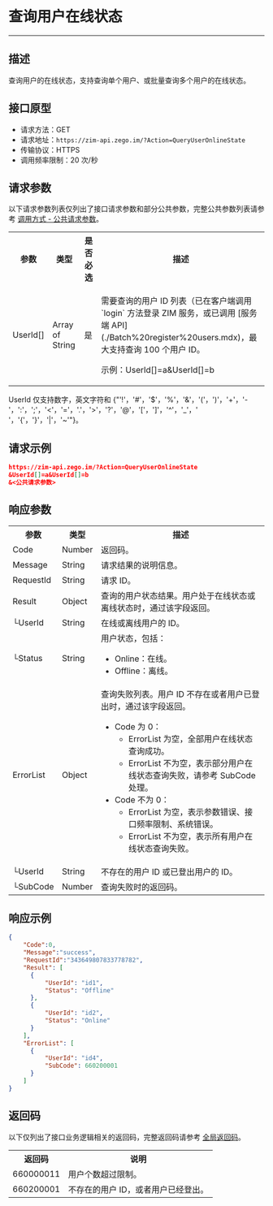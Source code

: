 
# 查询用户在线状态

- - -

## 描述

查询用户的在线状态，支持查询单个用户、或批量查询多个用户的在线状态。

## 接口原型

- 请求方法：GET
- 请求地址：`https://zim-api.zego.im/?Action=QueryUserOnlineState`
- 传输协议：HTTPS
- 调用频率限制：20 次/秒


## 请求参数

以下请求参数列表仅列出了接口请求参数和部分公共参数，完整公共参数列表请参考 [调用方式 - 公共请求参数](../Accessing%20Server%20APIs.mdx#2-公共参数)。

<table>
<tbody><tr>
  <th>参数</th>
  <th>类型</th>
  <th>是否必选</th>
  <th>描述</th>
</tr>
<tr>
  <td>UserId[]</td>
  <td>Array of String</td>
  <td>是</td>
  <td>
  <p>需要查询的用户 ID 列表（已在客户端调用 `login` 方法登录 ZIM 服务，或已调用 [服务端 API](./Batch%20register%20users.mdx)，最大支持查询 100 个用户 ID。</p><p>示例：UserId[]=a&UserId[]=b</p>
  </td>
</tr>
</tbody></table>

<Note title="说明">

UserId 仅支持数字，英文字符和 {"'!'，'#'，'$'，'%'，'&'，'('，')'，'+'，'-'，':'，';'，'<'，'='，'.'，'>'，'?'，'@'，'['，']'，'^'，'_'，' '，'{'，'}'，'|'，'~'"}。
</Note>


## 请求示例

```json
https://zim-api.zego.im/?Action=QueryUserOnlineState
&UserId[]=a&UserId[]=b
&<公共请求参数>
```

## 响应参数

<table class="collapsible-table" >
<tbody><tr data-row-level="1">
<th>参数</th>
<th>类型</th>
<th>描述</th>
</tr>
<tr data-row-level="2">
<td>Code</td>
<td>Number</td>
<td>返回码。</td>
</tr>
<tr data-row-level="3">
<td>Message</td>
<td>String</td>
<td>请求结果的说明信息。</td>
</tr>
<tr data-row-level="4">
<td>RequestId</td>
<td>String</td>
<td>请求 ID。</td>
</tr>
<tr data-row-level="5" data-row-child="true">
<td>Result</td>
<td>Object</td>
<td>查询的用户状态结果。用户处于在线状态或离线状态时，通过该字段返回。</td>
</tr>
<tr data-row-level="5-1">
<td>└UserId</td>
<td>String</td>
<td>在线或离线用户的 ID。</td>
</tr>
<tr data-row-level="5-2">
<td>└Status</td>
<td>String</td>
<td>用户状态，包括：<ul><li>Online：在线。</li><li>Offline：离线。</li></ul></td>
</tr>
<tr data-row-level="6" data-row-child="true">
<td>ErrorList</td>
<td>Object</td>
<td>
查询失败列表。用户 ID 不存在或者用户已登出时，通过该字段返回。
<ul>
<li>
Code 为 0：
<ul><li>ErrorList 为空，全部用户在线状态查询成功。</li><li>ErrorList 不为空，表示部分用户在线状态查询失败，请参考 SubCode 处理。</li></ul>
</li>
<li>
Code 不为 0：
<ul><li>ErrorList 为空，表示参数错误、接口频率限制、系统错误。</li><li>ErrorList 不为空，表示所有用户在线状态查询失败。</li></ul>
</li>
</ul></td>
</tr>
<tr data-row-level="6-1">
<td>└UserId</td>
<td>String</td>
<td>不存在的用户 ID 或已登出用户的 ID。</td>
</tr>
<tr data-row-level="6-2">
<td>└SubCode</td>
<td>Number</td>
<td>
查询失败时的返回码。
</td>
</tr>
</tbody></table>

## 响应示例

```json
{
    "Code":0,
    "Message":"success",
    "RequestId":"343649807833778782",
    "Result": [
      {
          "UserId": "id1",
          "Status": "Offline"
      },
      {
          "UserId": "id2",
          "Status": "Online"
      }
    ],
    "ErrorList": [
      {
          "UserId": "id4",
          "SubCode": 660200001
      }
    ] 
}
```


## 返回码

以下仅列出了接口业务逻辑相关的返回码，完整返回码请参考 [全局返回码](../Return%20codes.mdx)。

<table>
<tbody><tr>
<th>返回码</th>
<th>说明</th>
</tr>
<tr>
<td>660000011</td>
<td>用户个数超过限制。</td>
</tr>
<tr>
<td>660200001</td>
<td>不存在的用户 ID，或者用户已经登出。</td>
</tr>
</tbody></table>
